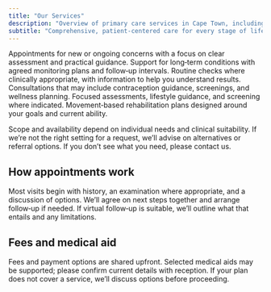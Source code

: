 ```yaml
---
title: "Our Services"
description: "Overview of primary care services in Cape Town, including consultations, preventative care, and management plans." 
subtitle: "Comprehensive, patient-centered care for every stage of life."
---
```


<Section title="Our Services" subtitle="Brief description of services">
	<div className="grid gap-6 sm:gap-8 sm:grid-cols-2 lg:grid-cols-3">
		<Card title="General Consultation">
			Appointments for new or ongoing concerns with a focus on clear assessment and practical guidance.
		</Card>
		<Card title="Chronic Care Management">
			Support for long‑term conditions with agreed monitoring plans and follow‑up intervals.
		</Card>
		<Card title="Preventative Screenings">
			Routine checks where clinically appropriate, with information to help you understand results.
		</Card>
		<Card title="Women’s Health">
			Consultations that may include contraception guidance, screenings, and wellness planning.
		</Card>
		<Card title="Men’s Health">
			Focused assessments, lifestyle guidance, and screening where indicated.
		</Card>
		<Card title="Physiotherapy & Rehab">
			Movement‑based rehabilitation plans designed around your goals and current ability.
		</Card>
	</div>
</Section>

<p className="mt-8 text-sm text-brand-slate/80">
	Scope and availability depend on individual needs and clinical suitability. If we’re not the right setting for a request, we’ll advise on alternatives or referral options. If you don’t see what you need, please contact us.
	</p>

## How appointments work

Most visits begin with history, an examination where appropriate, and a discussion of options. We’ll agree on next steps together and arrange follow‑up if needed. If virtual follow‑up is suitable, we’ll outline what that entails and any limitations.

## Fees and medical aid

Fees and payment options are shared upfront. Selected medical aids may be supported; please confirm current details with reception. If your plan does not cover a service, we’ll discuss options before proceeding.
